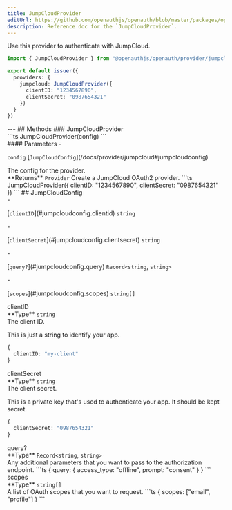 ```yaml
---
title: JumpCloudProvider
editUrl: https://github.com/openauthjs/openauth/blob/master/packages/openauth/src/provider/jumpcloud.ts
description: Reference doc for the `JumpCloudProvider`.
---
```



<div class="tsdoc">
<Section type="about">
Use this provider to authenticate with JumpCloud.

```ts {5-8}
import { JumpCloudProvider } from "@openauthjs/openauth/provider/jumpcloud"

export default issuer({
  providers: {
    jumpcloud: JumpCloudProvider({
      clientID: "1234567890",
      clientSecret: "0987654321"
    })
  }
})
```
</Section>
---
## Methods
### JumpCloudProvider
<Segment>
<Section type="signature">
```ts
JumpCloudProvider(config)
```
</Section>
<Section type="parameters">
#### Parameters
- <p><code class="key">config</code> [<code class="type">JumpCloudConfig</code>](/docs/provider/jumpcloud#jumpcloudconfig)</p>
The config for the provider.
</Section>
<InlineSection>
**Returns** <code class="type">Provider</code>
</InlineSection>
Create a JumpCloud OAuth2 provider.
```ts
JumpCloudProvider({
  clientID: "1234567890",
  clientSecret: "0987654321"
})
```
</Segment>
## JumpCloudConfig
<Segment>
<Section type="parameters">
- <p>[<code class="key">clientID</code>](#jumpcloudconfig.clientid) <code class="primitive">string</code></p>
- <p>[<code class="key">clientSecret</code>](#jumpcloudconfig.clientsecret) <code class="primitive">string</code></p>
- <p>[<code class="key">query?</code>](#jumpcloudconfig.query) <code class="primitive">Record</code><code class="symbol">&lt;</code><code class="primitive">string</code>, <code class="primitive">string</code><code class="symbol">&gt;</code></p>
- <p>[<code class="key">scopes</code>](#jumpcloudconfig.scopes) <code class="primitive">string</code><code class="symbol">[]</code></p>
</Section>
</Segment>
<NestedTitle id="jumpcloudconfig.clientid" Tag="h4" parent="JumpCloudConfig.">clientID</NestedTitle>
<Segment>
<Section type="parameters">
<InlineSection>
**Type** <code class="primitive">string</code>
</InlineSection>
</Section>
The client ID.

This is just a string to identify your app.
```ts
{
  clientID: "my-client"
}
```
</Segment>
<NestedTitle id="jumpcloudconfig.clientsecret" Tag="h4" parent="JumpCloudConfig.">clientSecret</NestedTitle>
<Segment>
<Section type="parameters">
<InlineSection>
**Type** <code class="primitive">string</code>
</InlineSection>
</Section>
The client secret.

This is a private key that's used to authenticate your app. It should be kept secret.
```ts
{
  clientSecret: "0987654321"
}
```
</Segment>
<NestedTitle id="jumpcloudconfig.query" Tag="h4" parent="JumpCloudConfig.">query?</NestedTitle>
<Segment>
<Section type="parameters">
<InlineSection>
**Type** <code class="primitive">Record</code><code class="symbol">&lt;</code><code class="primitive">string</code>, <code class="primitive">string</code><code class="symbol">&gt;</code>
</InlineSection>
</Section>
Any additional parameters that you want to pass to the authorization endpoint.
```ts
{
  query: {
    access_type: "offline",
    prompt: "consent"
  }
}
```
</Segment>
<NestedTitle id="jumpcloudconfig.scopes" Tag="h4" parent="JumpCloudConfig.">scopes</NestedTitle>
<Segment>
<Section type="parameters">
<InlineSection>
**Type** <code class="primitive">string</code><code class="symbol">[]</code>
</InlineSection>
</Section>
A list of OAuth scopes that you want to request.
```ts
{
  scopes: ["email", "profile"]
}
```
</Segment>
</div>